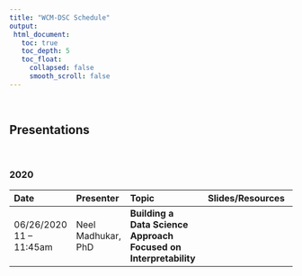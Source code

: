 ```yaml
---
title: "WCM-DSC Schedule"
output:
 html_document:
   toc: true
   toc_depth: 5
   toc_float:
     collapsed: false
     smooth_scroll: false
---
```


<br>

## Presentations {.tabset .tabset-fade .tabset-pills}

<br>

### 2020

| Date      | Presenter  | Topic | Slides/Resources  |                                         
|:-------------------------|:--------------------|:------------------------|:----------------------------------------:|
| 06/26/2020 11 -- 11:45am | Neel Madhukar, PhD | <strong>Building a Data Science Approach Focused on Interpretability</strong> | [<i class="fas fa-desktop fa-lg"></i>](file_resources/Guest_speaker_Neel_Madhukar.pdf) [<i class="fas fa-play fa-lg"></i>](https://wcm.box.com/s/iwi2ojv2mvqrrnfknka0x6c7wa46ua3v) |




